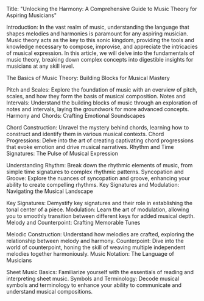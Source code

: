 Title: "Unlocking the Harmony: A Comprehensive Guide to Music Theory for Aspiring Musicians"

Introduction:
In the vast realm of music, understanding the language that shapes melodies and harmonies is paramount for any aspiring musician. Music theory acts as the key to this sonic kingdom, providing the tools and knowledge necessary to compose, improvise, and appreciate the intricacies of musical expression. In this article, we will delve into the fundamentals of music theory, breaking down complex concepts into digestible insights for musicians at any skill level.

The Basics of Music Theory: Building Blocks for Musical Mastery

Pitch and Scales: Explore the foundation of music with an overview of pitch, scales, and how they form the basis of musical composition.
Notes and Intervals: Understand the building blocks of music through an exploration of notes and intervals, laying the groundwork for more advanced concepts.
Harmony and Chords: Crafting Emotional Soundscapes

Chord Construction: Unravel the mystery behind chords, learning how to construct and identify them in various musical contexts.
Chord Progressions: Delve into the art of creating captivating chord progressions that evoke emotion and drive musical narratives.
Rhythm and Time Signatures: The Pulse of Musical Expression

Understanding Rhythm: Break down the rhythmic elements of music, from simple time signatures to complex rhythmic patterns.
Syncopation and Groove: Explore the nuances of syncopation and groove, enhancing your ability to create compelling rhythms.
Key Signatures and Modulation: Navigating the Musical Landscape

Key Signatures: Demystify key signatures and their role in establishing the tonal center of a piece.
Modulation: Learn the art of modulation, allowing you to smoothly transition between different keys for added musical depth.
Melody and Counterpoint: Crafting Memorable Tunes

Melodic Construction: Understand how melodies are crafted, exploring the relationship between melody and harmony.
Counterpoint: Dive into the world of counterpoint, honing the skill of weaving multiple independent melodies together harmoniously.
Music Notation: The Language of Musicians

Sheet Music Basics: Familiarize yourself with the essentials of reading and interpreting sheet music.
Symbols and Terminology: Decode musical symbols and terminology to enhance your ability to communicate and understand musical compositions.
